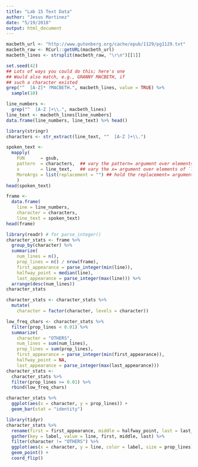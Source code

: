 ```yaml
---
title: "Lab 15 Text Data"
author: "Jesus Martinez"
date: "5/19/2018"
output: html_document
---
```


```r
macbeth_url <- "http://www.gutenberg.org/cache/epub/1129/pg1129.txt"
macbeth_raw <- RCurl::getURL(macbeth_url)
macbeth_lines <- strsplit(macbeth_raw, "\r\n")[[1]]
```

```r
set.seed(42)
## Lots of ways you could do this; here's one
## Would also match, e.g., GRANNY MACBETH, if
## such a character existed
grep("^  [A-Z]* ?MACBETH.", macbeth_lines, value = TRUE) %>% 
  sample(10)
```

```r
line_numbers <-
  grep("^  [A-Z ]+\\.", macbeth_lines)
line_text <- macbeth_lines[line_numbers]
data.frame(line_numbers, line_text) %>% head()
```

```r
library(stringr)
characters <- str_extract(line_text, "^  [A-Z ]+\\.")
```

```r
spoken_text <- 
  mapply(
    FUN      = gsub, 
    pattern  = characters,  ## vary the pattern= argument over elements of `characters`
    x        = line_text,   ## vary the x= argument over elements of `line_text`
    MoreArgs = list(replacement = "") ## hold the replacement= argument fixed
    )
head(spoken_text)
```

```r
frame <- 
  data.frame(
    line = line_numbers, 
    character = characters,
    line_text = spoken_text)
head(frame)
```

```r
library(readr) # for parse_integer()
character_stats <- frame %>%
  group_by(character) %>%
  summarize(
    num_lines = n(),
    prop_lines = n() / nrow(frame),
    first_appearance = parse_integer(min(line)),
    halfway_point = median(line),
    last_appearance = parse_integer(max(line))) %>%
  arrange(desc(num_lines))
character_stats
```

```r
character_stats <- character_stats %>%
  mutate(
    character = factor(character, levels = character))
```

```r

low_freq_chars <- character_stats %>%
  filter(prop_lines < 0.01) %>%
  summarize(
    character = "OTHERS",
    num_lines = sum(num_lines),
    prop_lines = sum(prop_lines),
    first_appearance = parse_integer(min(first_appearance)),
    halfway_point = NA,
    last_appearance = parse_integer(max(last_appearance)))
character_stats <- 
  character_stats %>% 
  filter(prop_lines >= 0.01) %>%
  rbind(low_freq_chars)
```

```r
character_stats %>% 
  ggplot(aes(x = character, y = prop_lines)) +
  geom_bar(stat = "identity")
```

```r
library(tidyr)
character_stats %>%
  rename(first = first_appearance, middle = halfway_point, last = last_appearance) %>%
  gather(key = label, value = line, first, middle, last) %>%
  filter(character != "OTHERS") %>%
  ggplot(aes(x = character, y = line, color = label, size = prop_lines)) +
  geom_point() + 
  coord_flip()
```
